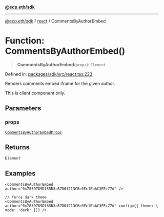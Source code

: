 [**@ecp.eth/sdk**](/sdk-reference/index.mdx)

***

[@ecp.eth/sdk](/sdk-reference/index.mdx) / [react](/sdk-reference/react/index.mdx) / CommentsByAuthorEmbed

# Function: CommentsByAuthorEmbed()

> **CommentsByAuthorEmbed**(`props`): `Element`

Defined in: [packages/sdk/src/react.tsx:223](https://github.com/ecp-eth/comments-monorepo/blob/main/packages/sdk/src/react.tsx#L223)

Renders comments embed iframe for the given author.

This is client component only.

## Parameters

### props

[`CommentsByAuthorEmbedProps`](/sdk-reference/react/type-aliases/CommentsByAuthorEmbedProps.mdx)

## Returns

`Element`

## Examples

```tsx
<CommentsByAuthorEmbed author="0x78397D9D185D3a57D01213CBe3Ec1EbAC3EEc77d" />
```

```tsx
// force dark theme
<CommentsByAuthorEmbed author="0x78397D9D185D3a57D01213CBe3Ec1EbAC3EEc77d" config={{ theme: { mode: 'dark' }}} />
```
